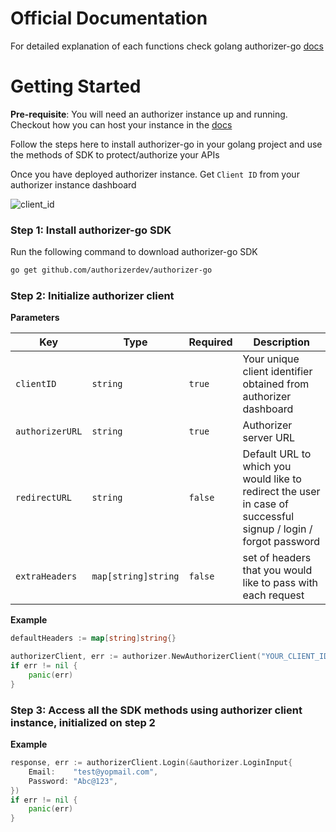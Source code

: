 # Official Documentation

For detailed explanation of each functions check golang authorizer-go [docs](https://pkg.go.dev/github.com/authorizerdev/authorizer-go)

# Getting Started

**Pre-requisite**: You will need an authorizer instance up and running. Checkout how you can host your instance in the [docs](/deployment)

Follow the steps here to install authorizer-go in your golang project and use the methods of SDK to protect/authorize your APIs

Once you have deployed authorizer instance. Get `Client ID` from your authorizer instance dashboard

![client_id](https://res.cloudinary.com/dcfpom7fo/image/upload/v1663437088/Authorizer/client_id_ptjsvc.png)

### Step 1: Install authorizer-go SDK

Run the following command to download authorizer-go SDK

```bash
go get github.com/authorizerdev/authorizer-go
```

### Step 2: Initialize authorizer client

**Parameters**

| Key             | Type                | Required | Description                                                                                                     |
| --------------- | ------------------- | -------- | --------------------------------------------------------------------------------------------------------------- |
| `clientID`      | `string`            | `true`   | Your unique client identifier obtained from authorizer dashboard                                                |
| `authorizerURL` | `string`            | `true`   | Authorizer server URL                                                                                           |
| `redirectURL`   | `string`            | `false`  | Default URL to which you would like to redirect the user in case of successful signup / login / forgot password |
| `extraHeaders`  | `map[string]string` | `false`  | set of headers that you would like to pass with each request                                                    |

**Example**

```go
defaultHeaders := map[string]string{}

authorizerClient, err := authorizer.NewAuthorizerClient("YOUR_CLIENT_ID", "YOUR_AUHTORIZER_URL", "OPTIONAL_REDIRECT_URL", defaultHeaders)
if err != nil {
    panic(err)
}
```

### Step 3: Access all the SDK methods using authorizer client instance, initialized on step 2

**Example**

```go
response, err := authorizerClient.Login(&authorizer.LoginInput{
    Email:    "test@yopmail.com",
    Password: "Abc@123",
})
if err != nil {
    panic(err)
}
```

